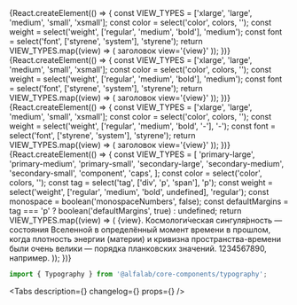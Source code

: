 

<Meta title='Компоненты/Другое/Typography' component={Typography} />

<!-- Canvas -->

<Story name='Typography.Title'>
    {React.createElement(() => {
        const VIEW_TYPES = ['xlarge', 'large', 'medium', 'small', 'xsmall'];
        const color = select('color', colors, '');
        const weight = select('weight', ['regular', 'medium', 'bold'], 'medium');
        const font = select('font', ['styrene', 'system'], 'styrene');
        return VIEW_TYPES.map((view) => (
            <Typography.Title
                defaultMargins={boolean('defaultMargins', false)}
                view={view}
                color={color}
                weight={weight}
                font={font}
                key={view}
            >
                заголовок view='{view}'
            </Typography.Title>
        ));
    })}
</Story>

<Story name='Typography.TitleResponsive'>
    {React.createElement(() => {
        const VIEW_TYPES = ['xlarge', 'large', 'medium', 'small', 'xsmall'];
        const color = select('color', colors, '');
        const weight = select('weight', ['regular', 'medium', 'bold'], 'medium');
        const font = select('font', ['styrene', 'system'], 'styrene');
        return VIEW_TYPES.map((view) => (
            <Typography.TitleResponsive
                defaultMargins={boolean('defaultMargins', false)}
                view={view}
                color={color}
                weight={weight}
                font={font}
                key={view}
            >
                заголовок view='{view}'
            </Typography.TitleResponsive>
        ));
    })}
</Story>

<Story name='Typography.TitleMobile'>
    {React.createElement(() => {
        const VIEW_TYPES = ['xlarge', 'large', 'medium', 'small', 'xsmall'];
        const color = select('color', colors, '');
        const weight = select('weight', ['regular', 'medium', 'bold', '-'], '-');
        const font = select('font', ['styrene', 'system'], 'styrene');
        return VIEW_TYPES.map((view) => (
            <Typography.TitleMobile
                view={view}
                color={color}
                weight={weight}
                font={font}
                key={view}
            >
                заголовок view='{view}'
            </Typography.TitleMobile>
        ));
    })}
</Story>

<Story name='Typography.Text'>
    {React.createElement(() => {
        const VIEW_TYPES = [
            'primary-large',
            'primary-medium',
            'primary-small',
            'secondary-large',
            'secondary-medium',
            'secondary-small',
            'component',
            'caps',
        ];
        const color = select('color', colors, '');
        const tag = select('tag', ['div', 'p', 'span'], 'p');
        const weight = select('weight', ['regular', 'medium', 'bold', undefined], 'regular');
        const monospace = boolean('monospaceNumbers', false);
        const defaultMargins = tag === 'p' ? boolean('defaultMargins', true) : undefined;
        return VIEW_TYPES.map((view) => (
            <Typography.Text
                view={view}
                color={color}
                tag={tag}
                weight={weight}
                monospaceNumbers={monospace}
                key={view}
                defaultMargins={defaultMargins}
            >
                {view}. Космологи́ческая сингуля́рность — состояния Вселенной в определённый момент
                времени в прошлом, когда плотность энергии (материи) и кривизна пространства-времени
                были очень велики — порядка планковских значений. 1234567890, например.
            </Typography.Text>
        ));
    })}
</Story>

<!-- Docs -->

<ComponentHeader
    name='Typography'
    version={version}
    package='@alfalab/core-components/typography'
    design='https://www.figma.com/file/ZZ5kKTQF48ZjafL6utHmIG/Web-Hybrid-Typography?node-id=3511%3A1383'
/>

```jsx
import { Typography } from '@alfalab/core-components/typography';
```

<Tabs
    description={<Description />}
    changelog={<Changelog />}
    props={<ArgsTable components={TypographyTS} />}
/>
